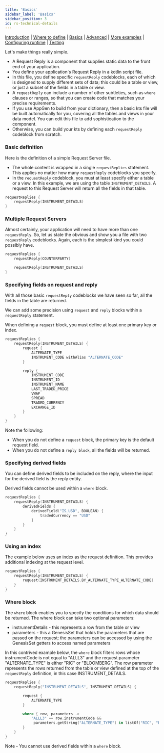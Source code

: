 ```yaml
---
title: 'Basics'
sidebar_label: 'Basics'
sidebar_position: 3
id: rs-technical-details
---
```



[Introduction](/creating-applications/defining-your-application/user-interface/request-servers/request-servers/)  | [Where to define](/creating-applications/defining-your-application/user-interface/request-servers/rs-where-to-define/) | [Basics](/creating-applications/defining-your-application/user-interface/request-servers/rs-technical-details/) |  [Advanced](/creating-applications/defining-your-application/user-interface/request-servers/rs-advanced-technical-details/) | [More examples](/creating-applications/defining-your-application/user-interface/request-servers/rs-more-examples/) | [Configuring runtime](/creating-applications/defining-your-application/user-interface/request-servers/rs-configure-runtime/) | [Testing](/creating-applications/defining-your-application/user-interface/request-servers/rs-testing/)


Let's make things really simple.
- A Request Reply is a component that supplies static data to the front end of your application.
- You define your application's Request Reply in a kotlin script file.
- In this file, you define specific `requestReply` codeblocks, each of which is designed to supply different sets of data; this could be a table or view, or just a subset of the fields in a table or view.
- A `requestReply` can include a number of other subtleties, such as `where` clauses or ranges, so that you can create code that matches your precise requirements.
- If you use AppGen to build from your dictionary, then a basic kts file will be built automatically for you, covering all the tables and views in your data model. You can edit this file to add sophistication to the component.
- Otherwise, you can build your kts by defining each `requestReply` codeblock from scratch. 

### Basic definition

Here is the definition of a simple Request Server file. 

- The whole content is wrapped in a single `requestReplies` statement. This applies no matter how many `requestReply` codeblocks you specify.
- In the `requestReply` codeblock, you must at least specify either a table or a view. In this example, we are using the table `INSTRUMENT_DETAILS`. A request to this Request Server will return all the fields in that table.

```kotlin
requestReplies {
    requestReply(INSTRUMENT_DETAILS)
}
```

### Multiple Request Servers

Almost certainly, your application will need to have more than one `requestReply`. So, let us state the obvious and show you a file with two `requestReply` codeblocks. Again, each is the simplest kind you could possibly have.

```kotlin
requestReplies {
    requestReply(COUNTERPARTY)

    requestReply(INSTRUMENT_DETAILS)
}
```

### Specifying fields on request and reply


With all those basic `requestReply` codeblocks we have seen so far, all the fields in the table are returned.

We can add some precision using `request` and `reply` blocks within a `requestReply` statement.

When defining a `request` block, you must define at least one primary key or index.


```kotlin
requestReplies {
    requestReply(INSTRUMENT_DETAILS) {
        request {
            ALTERNATE_TYPE
            INSTRUMENT_CODE withAlias "ALTERNATE_CODE"
        }

        reply {
            INSTRUMENT_CODE
            INSTRUMENT_ID
            INSTRUMENT_NAME
            LAST_TRADED_PRICE
            VWAP
            SPREAD
            TRADED_CURRENCY
            EXCHANGE_ID
        }
    }
}
```
Note the following:
- When you do not define a `request` block, the primary key is the default request field.
- When you do not define a `reply block`, all the fields will be returned.

### Specifying derived fields

You can define derived fields to be included on the reply, where the input for the derived field is the reply entity. 

Derived fields cannot be used within a `where` block.

```kotlin
requestReplies {
    requestReply(INSTRUMENT_DETAILS) {
        derivedFields {
            derivedField("IS_USD", BOOLEAN) {
                tradedCurrency == "USD"
            }
        }
    }
}
```

### Using an index

The example below uses an [index](/creating-applications/defining-your-application/user-interface/request-servers/rs-technical-details/#using-an-index) as the request definition. This provides additional indexing at the request level.

```kotlin
requestReplies {
    requestReply(INSTRUMENT_DETAILS) {
        request(INSTRUMENT_DETAILS.BY_ALTERNATE_TYPE_ALTERNATE_CODE)
    }
}
```

### Where block

The `where` block enables you to specify the conditions for which data should be returned. The where block can take two optional parameters:
* instrumentDetails - this represents a row from the table or view
* parameters - this a GenesisSet that holds the parameters that are passed on the request; the parameters can be accessed by using the GenesisSet getters to access named parameters

In this contrived example below, the `where` block filters rows whose instrumentCode is not equal to "ALLL3" and the request parameter "ALTERNATE_TYPE" is either "RIC" or "BLOOMBERG". 
The row parameter represents the rows returned from the table or view defined at the top of the `requestReply` definition, in this case INSTRUMENT_DETAILS.

```kotlin
requestReplies {
    requestReply("INSTRUMENT_DETAILS", INSTRUMENT_DETAILS) {

        request {
            ALTERNATE_TYPE
        }

        where { row, parameters ->
            "ALLL3" == row.instrumentCode &&                         
             parameters.getString("ALTERNATE_TYPE") in listOf("RIC", "BLOOMBERG") 
        }
    }
}
```

Note - You cannot use derived fields within a `where` block.

